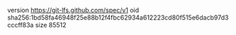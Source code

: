 version https://git-lfs.github.com/spec/v1
oid sha256:1bd58fa46948f25e88b12f4fbc62934a612223cd80f515e6dacb97d3cccff83a
size 85512
